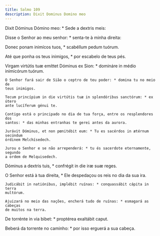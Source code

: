 ```yaml
---
title: Salmo 109
description: Dixit Dominus Domino meo
---
```


<div class="side-by-side not-content">

Dixit Dóminus Dómino meo: * Sede a dextris meis:

Disse o Senhor ao meu senhor: * senta-te à minha direita:

Donec ponam inimícos tuos, * scabéllum pedum tuórum.

Até que ponha os teus inimigos, * por escabelo de teus pés.

  <span>
    Virgam virtútis tuæ emíttet Dóminus ex Sion: * domináre in médio inimicórum
    tuórum.

    O Senhor fará sair de Sião o ceptro de teu poder: * domina tu no meio de
    teus inimigos.

    Tecum princípium in die virtútis tuæ in splendóribus sanctórum: * ex útero
    ante lucíferum génui te.

    Contigo está o principado no dia de tua força, entre os resplendores dos
    santos: * das minhas entranhas te gerei antes da aurora.

    Jurávit Dóminus, et non pœnitébit eum: * Tu es sacérdos in ætérnum secúndum
    órdinem Melchísedech.

    Jurou o Senhor e se não arrependerá: * tu és sacerdote eternamente, segundo
    a ordem de Melquisedech.
  </span>

Dóminus a dextris tuis, * confrégit in die iræ suæ reges.

  <span>
    O Senhor está à tua direita, * Ele despedaçou os reis no dia da sua ira.

    Judicábit in natiónibus, implébit ruínas: * conquassábit cápita in terra
    multórum.

    Ajuizará no meio das nações, encherá tudo de ruínas: * esmagará as cabeças
    de muitos na terra.
  </span>

De torrénte in via bibet: * proptérea exaltábit caput.

Beberá da torrente no caminho: * por isso erguerá a sua cabeça.

</div>
